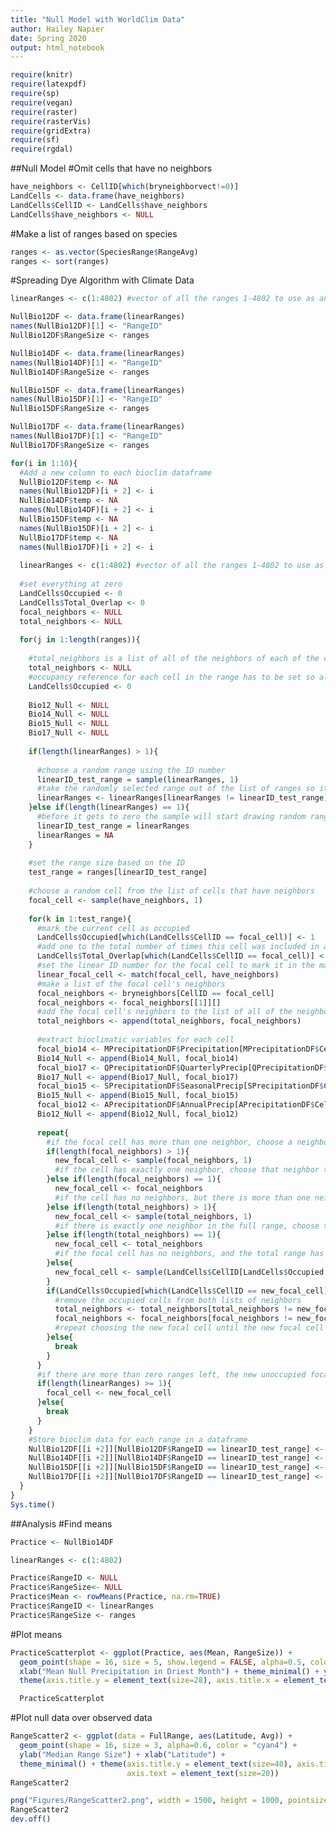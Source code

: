 ```yaml
---
title: "Null Model with WorldClim Data"
author: Hailey Napier
date: Spring 2020
output: html_notebook
---
```


```r
require(knitr)
require(latexpdf)
require(sp)
require(vegan)
require(raster)
require(rasterVis)
require(gridExtra)
require(sf)
require(rgdal)
```

##Null Model
#Omit cells that have no neighbors
```r
have_neighbors <- CellID[which(bryneighborvect!=0)]
LandCells <- data.frame(have_neighbors)
LandCells$CellID <- LandCells$have_neighbors
LandCells$have_neighbors <- NULL
```

#Make a list of ranges based on species
```r
ranges <- as.vector(SpeciesRange$RangeAvg)
ranges <- sort(ranges)
```

#Spreading Dye Algorithm with Climate Data
```r
linearRanges <- c(1:4802) #vector of all the ranges 1-4802 to use as an identifier because some ranges have the same size

NullBio12DF <- data.frame(linearRanges)
names(NullBio12DF)[1] <- "RangeID"
NullBio12DF$RangeSize <- ranges

NullBio14DF <- data.frame(linearRanges)
names(NullBio14DF)[1] <- "RangeID"
NullBio14DF$RangeSize <- ranges

NullBio15DF <- data.frame(linearRanges)
names(NullBio15DF)[1] <- "RangeID"
NullBio15DF$RangeSize <- ranges

NullBio17DF <- data.frame(linearRanges)
names(NullBio17DF)[1] <- "RangeID"
NullBio17DF$RangeSize <- ranges

for(i in 1:10){
  #Add a new column to each bioclim dataframe
  NullBio12DF$temp <- NA
  names(NullBio12DF)[i + 2] <- i
  NullBio14DF$temp <- NA
  names(NullBio14DF)[i + 2] <- i
  NullBio15DF$temp <- NA
  names(NullBio15DF)[i + 2] <- i
  NullBio17DF$temp <- NA
  names(NullBio17DF)[i + 2] <- i
  
  linearRanges <- c(1:4802) #vector of all the ranges 1-4802 to use as an identifier because some ranges have the same size
  
  #set everything at zero
  LandCells$Occupied <- 0
  LandCells$Total_Overlap <- 0
  focal_neighbors <- NULL
  total_neighbors <- NULL
  
  for(j in 1:length(ranges)){
    
    #total_neighbors is a list of all of the neighbors of each of the cells in the range, so it resets with each new range
    total_neighbors <- NULL
    #occupancy reference for each cell in the range has to be set so all of the cells are empty when you start a new range
    LandCells$Occupied <- 0
    
    Bio12_Null <- NULL
    Bio14_Null <- NULL
    Bio15_Null <- NULL
    Bio17_Null <- NULL
    
    if(length(linearRanges) > 1){
      
      #choose a random range using the ID number
      linearID_test_range = sample(linearRanges, 1)
      #take the randomly selected range out of the list of ranges so it doesn't get redrawn
      linearRanges <- linearRanges[linearRanges != linearID_test_range]
    }else if(length(linearRanges) == 1){
      #before it gets to zero the sample will start drawing random ranges to keep from getting to zero, so make sure it takes the last range and not a random one
      linearID_test_range = linearRanges
      linearRanges = NA
    }
    
    #set the range size based on the ID
    test_range = ranges[linearID_test_range]
    
    #choose a random cell from the list of cells that have neighbors
    focal_cell <- sample(have_neighbors, 1)
    
    for(k in 1:test_range){
      #mark the current cell as occupied
      LandCells$Occupied[which(LandCells$CellID == focal_cell)] <- 1
      #add one to the total number of times this cell was included in any range
      LandCells$Total_Overlap[which(LandCells$CellID == focal_cell)] <- LandCells$Total_Overlap[which(LandCells$CellID == focal_cell)] + 1
      #set the linear ID number for the focal cell to mark it in the matrix
      linear_focal_cell <- match(focal_cell, have_neighbors)
      #make a list of the focal cell's neighbors
      focal_neighbors <- bryneighbors[CellID == focal_cell]
      focal_neighbors <- focal_neighbors[[1]][]
      #add the focal cell's neighbors to the list of all of the neighbors of every cell in the range
      total_neighbors <- append(total_neighbors, focal_neighbors)
      
      #extract bioclimatic variables for each cell
      focal_bio14 <- MPrecipitationDF$Precipitation[MPrecipitationDF$CellID == focal_cell]
      Bio14_Null <- append(Bio14_Null, focal_bio14)
      focal_bio17 <- QPrecipitationDF$QuarterlyPrecip[QPrecipitationDF$CellID == focal_cell]
      Bio17_Null <- append(Bio17_Null, focal_bio17)
      focal_bio15 <- SPrecipitationDF$SeasonalPrecip[SPrecipitationDF$CellID == focal_cell]
      Bio15_Null <- append(Bio15_Null, focal_bio15)
      focal_bio12 <- APrecipitationDF$AnnualPrecip[APrecipitationDF$CellID == focal_cell]
      Bio12_Null <- append(Bio12_Null, focal_bio12)
      
      repeat{
        #if the focal cell has more than one neighbor, choose a neighbor at random to be the next focal cell
        if(length(focal_neighbors) > 1){
          new_focal_cell <- sample(focal_neighbors, 1)
          #if the cell has exactly one neighbor, choose that neighbor to be the next focal cell
        }else if(length(focal_neighbors) == 1){
          new_focal_cell <- focal_neighbors
          #if the cell has no neighbors, but there is more than one neighbor of any cell in the range, choose one of the total range neighbors at random
        }else if(length(total_neighbors) > 1){
          new_focal_cell <- sample(total_neighbors, 1)
          #if there is exactly one neighbor in the full range, choose that neighbor to be the next focal cell
        }else if(length(total_neighbors) == 1){
          new_focal_cell <- total_neighbors
          #if the focal cell has no neighbors, and the total range has no neighbors, choose a random unoccupied cell to be the next focal cell
        }else{
          new_focal_cell <- sample(LandCells$CellID[LandCells$Occupied == 0], 1)
        }
        if(LandCells$Occupied[which(LandCells$CellID == new_focal_cell)] == 1){
          #remove the occupied cells from both lists of neighbors
          total_neighbors <- total_neighbors[total_neighbors != new_focal_cell]
          focal_neighbors <- focal_neighbors[focal_neighbors != new_focal_cell]
          #repeat choosing the new focal cell until the new focal cell is unoccupied
        }else{
          break
        }
      }
      #if there are more than zero ranges left, the new unoccupied focal cell is the focal cell
      if(length(linearRanges) >= 1){
        focal_cell <- new_focal_cell
      }else{
        break
      }
    }
    #Store bioclim data for each range in a dataframe
    NullBio12DF[[i +2]][NullBio12DF$RangeID == linearID_test_range] <- median(Bio12_Null, na.rm = T)
    NullBio14DF[[i +2]][NullBio14DF$RangeID == linearID_test_range] <- median(Bio14_Null, na.rm = T)
    NullBio15DF[[i +2]][NullBio15DF$RangeID == linearID_test_range] <- median(Bio15_Null, na.rm = T)
    NullBio17DF[[i +2]][NullBio17DF$RangeID == linearID_test_range] <- median(Bio17_Null, na.rm = T)
  }
}
Sys.time()
```

##Analysis
#Find means
```r
Practice <- NullBio14DF

linearRanges <- c(1:4802)

Practice$RangeID <- NULL
Practice$RangeSize<- NULL
Practice$Mean <- rowMeans(Practice, na.rm=TRUE)
Practice$RangeID <- linearRanges
Practice$RangeSize <- ranges

```

#Plot means
```r
PracticeScatterplot <- ggplot(Practice, aes(Mean, RangeSize)) + 
  geom_point(shape = 16, size = 5, show.legend = FALSE, alpha=0.5, color = "cyan4") + ylab("Null Species Median Range Size") + 
  xlab("Mean Null Precipitation in Driest Month") + theme_minimal() + ylim(0,1600) + geom_smooth(size = 2,color = "gray63") +
  theme(axis.title.y = element_text(size=28), axis.title.x = element_text(size=28), axis.text.x = element_text(size=20), axis.text.y = element_text(size = 20)) +

  PracticeScatterplot

```

#Plot null data over observed data
```r
RangeScatter2 <- ggplot(data = FullRange, aes(Latitude, Avg)) + 
  geom_point(shape = 16, size = 3, alpha=0.6, color = "cyan4") + 
  ylab("Median Range Size") + xlab("Latitude") + 
  theme_minimal() + theme(axis.title.y = element_text(size=40), axis.title.x = element_text(size=40),  
                          axis.text = element_text(size=20))
RangeScatter2

png("Figures/RangeScatter2.png", width = 1500, height = 1000, pointsize = 20)
RangeScatter2
dev.off()
```

